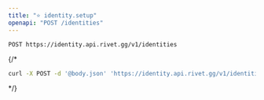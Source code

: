 ```yaml
---
title: "⭐️ identity.setup"
openapi: "POST /identities"
---
```


```
POST https://identity.api.rivet.gg/v1/identities
```


{/*<RequestExample>
```bash curl
curl -X POST -d '@body.json' 'https://identity.api.rivet.gg/v1/identities'
```
</RequestExample>*/}
